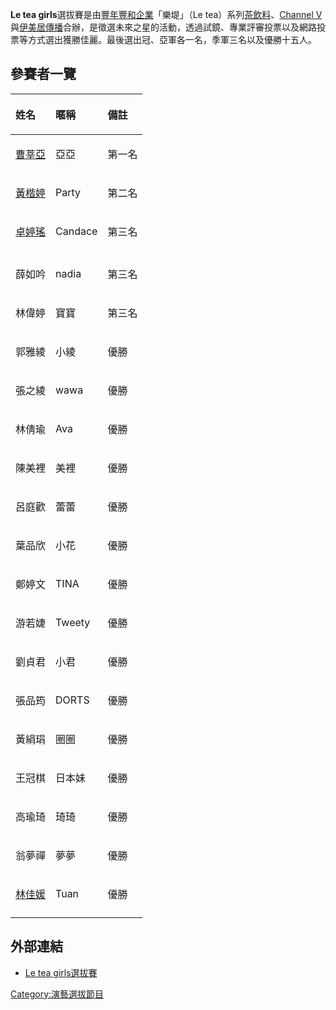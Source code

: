 '''Le tea girls'''選拔賽是由[[豐年豐和企業|豐年豐和企業]]「樂堤」（Le tea）系列[[茶|茶]][[飲料|飲料]]、[[Channel_V|Channel V]]與[[伊美居傳播|伊美居傳播]]合辦，是徵選未來之星的活動，透過試鏡、專業評審投票以及網路投票等方式選出獲勝佳麗。最後選出冠、亞軍各一名，季軍三名以及優勝十五人。

== 參賽者一覽 ==
{| class="wikitable"
|- bgcolor="#CCCCCC" align="center"
!align="left"|姓名
!align="left"|暱稱
!align="left"|備註
|-
|align="center"|[[曹莘亞|曹莘亞]]
|align="left"|亞亞 
|align="left"|第一名 
|-
|align="center"|[[黃楷婷|黃楷婷]]
|align="left"|Party 
|align="left"|第二名 
|-
|align="center"|[[卓婷瑤|卓婷瑤]]
|align="left"|Candace
|align="left"|第三名
|-
|-
|align="center"|薛如吟
|align="left"|nadia
|align="left"|第三名
|-
|align="center"|林偉婷
|align="left"|寶寶
|align="left"|第三名
|-
|align="center"|郭雅綾
|align="left"|小綾 
|align="left"|優勝
|-
|align="center"|張之綾
|align="left"|wawa
|align="left"|優勝
|-
|align="center"|林倩瑜
|align="left"|Ava
|align="left"|優勝
|-
|align="center"|陳美裡
|align="left"|美裡 
|align="left"|優勝
|-
|align="center"|呂庭歡
|align="left"|蕾蕾
|align="left"|優勝
|-
|align="center"|葉品欣
|align="left"|小花
|align="left"|優勝
|-
|align="center"|鄭婷文
|align="left"|TINA
|align="left"|優勝
|-
|align="center"|游若婕
|align="left"|Tweety
|align="left"|優勝
|-
|align="center"|劉貞君
|align="left"|小君
|align="left"|優勝
|-
|align="center"|張品筠
|align="left"|DORTS
|align="left"|優勝
|-
|align="center"|黃絹琄
|align="left"|圈圈
|align="left"|優勝
|-
|align="center"|王冠棋
|align="left"|日本妹
|align="left"|優勝
|-
|align="center"|高瑜琦
|align="left"|琦琦
|align="left"|優勝
|-
|align="center"|翁夢禪
|align="left"|夢夢
|align="left"|優勝
|-
|align="center"|[[林可恩|林佳媛]]
|align="left"|Tuan
|align="left"|優勝
|-
|}

== 外部連結 ==
*[https://web.archive.org/web/20071009130751/http://blackie.channelv.com/letea/letea_index.shtm Le tea girls選拔賽]


[[Category:演藝選拔節目|Category:演藝選拔節目]]